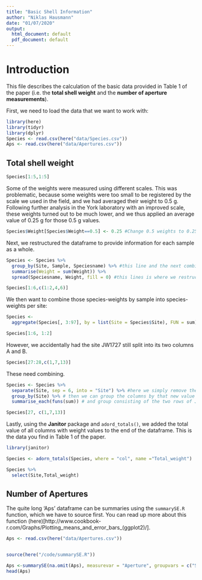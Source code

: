 ```yaml
---
title: "Basic Shell Information"
author: "Niklas Hausmann"
date: "01/07/2020"
output:
  html_document: default
  pdf_document: default
---
```

# Introduction
This file describes the calculation of the basic data provided in Table 1 of the paper (i.e. the **total shell weight** and the **number of aperture measurements**).

First, we need to load the data that we want to work with:
```r
library(here)
library(tidyr)
library(dplyr)
Species <- read.csv(here("data/Species.csv"))
Aps <- read.csv(here("data/Apertures.csv"))
```


## Total shell weight


```r
Species[1:5,1:5]
```

Some of the weights were measured using different scales. This was problematic, because some weights were too small to be registered by the scale we used in the field, and we had averaged their weight to 0.5 g. Following further analysis in the York laboratory with an improved scale, these weights turned out to be much lower, and we thus applied an average value of 0.25 g for those 0.5 g values.

```r
Species$Weight[Species$Weight==0.5] <- 0.25 #Change 0.5 weights to 0.25 weights 
```


Next, we restructured the dataframe to provide information for each sample as a whole. 
```r
Species <- Species %>%
  group_by(Site, Sample, Speciesname) %>% #this line and the next combines species that occur twice within one sample but which have not been added up yet. We could have done this step prior to importing the data but we had to adjust the weights first.
  summarise(Weight = sum(Weight)) %>%
  spread(Speciesname, Weight, fill = 0) #this lines is where we restructure the data

Species[1:6,c(1:2,4,6)]

```

We then want to combine those species-weights by sample into species-weights per site:
```r
Species <-
  aggregate(Species[, 3:97], by = list(Site = Species$Site), FUN = sum)

Species[1:6, 1:2]

```
However, we accidentally had the site JW1727 still split into its two columns A and B. 

```r
Species[27:28,c(1,7,13)]
```

These need combining. 



```r
Species <- Species %>%
  separate(Site, sep = 6, into = "Site") %>% #here we simply remove the "_A" and "_B" part of the site name
  group_by(Site) %>% # then we can group the columns by that new value
  summarise_each(funs(sum)) # and group consisting of the two rows of JW1727 are summed up.

Species[27, c(1,7,13)]
```

Lastly, using the **Janitor** package and `adord_totals()`, we added the total value of all columns with weight values to the end of the dataframe. This is the data you find in Table 1 of the paper.
```r

library(janitor)

Species <- adorn_totals(Species, where = "col", name ="Total_weight")

Species %>% 
  select(Site,Total_weight) 

```

## Number of Apertures

The quite long 'Aps' dataframe can be summaries using the `summarySE.R` function, which we have to source first. You can read up more about this function (here)[http://www.cookbook-r.com/Graphs/Plotting_means_and_error_bars_(ggplot2)/].


```r
Aps <- read.csv(here("data/Apertures.csv"))


source(here("/code/summarySE.R"))

Aps <-summarySE(na.omit(Aps), measurevar = "Aperture", groupvars = c("Site"))
head(Aps)

```



